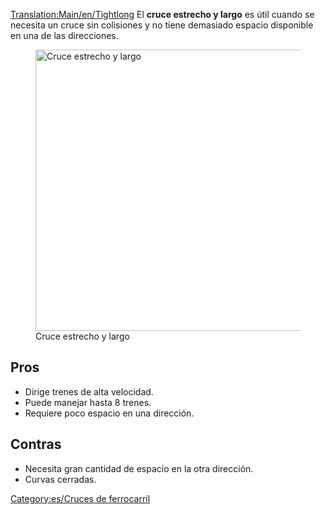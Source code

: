 [[Translation:Main/en/Tightlong]]
{{en/-}}{{es/Menú de Cruces}}
El '''cruce estrecho y largo''' es útil cuando se necesita un cruce sin colisiones y no tiene demasiado espacio disponible en una de las direcciones.

[[File:en/tightlong.jpeg|thumb|450px|none|Cruce estrecho y largo]]

==Pros==
* Dirige trenes de alta velocidad.
* Puede manejar hasta 8 trenes.
* Requiere poco espacio en una dirección.

==Contras==
* Necesita gran cantidad de espacio en la otra dirección.
* Curvas cerradas.

[[Category:es/Cruces de ferrocarril]]